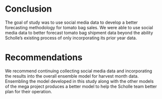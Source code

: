 # Conclusion {.unnumbered}

The goal of study was to use social media data to develop a better forecasting methodology for tomato bag sales. We were able to use social media data to better forecast tomato bag shipment data beyond the ability Scholle's existing process of only incorporating its prior year data.

# Recommendations {.unnumbered}

We recommend continuing collecting social media data and incorporating the results into the overall ensemble model for harvest month data. Ensembling the model developed in this study along with the other models of the mega project produces a better model to help the Scholle team better plan for their operation.